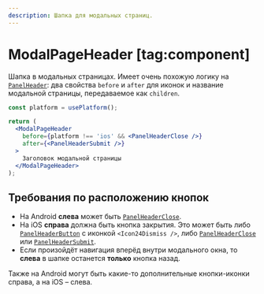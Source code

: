 ```yaml
---
description: Шапка для модальных страниц.
---
```


<Overview group="modals">

# ModalPageHeader [tag:component]

Шапка в модальных страницах.
Имеет очень похожую логику на [`PanelHeader`](/components/panel-header): два свойства `before` и `after` для иконок и
название модальной страницы, передаваемое как `children`.

</Overview>


<Playground Wrapper={BlockWrapper}>

```jsx
const platform = usePlatform();

return (
  <ModalPageHeader
    before={platform !== 'ios' && <PanelHeaderClose />}
    after={<PanelHeaderSubmit />}
  >
    Заголовок модальной страницы
  </ModalPageHeader>
);
```

</Playground>

## Требования по расположению кнопок

- На Android **слева** может быть [`PanelHeaderClose`](/components/panel-header#panel-header-close).
- На iOS **справа** должна быть кнопка закрытия. Это может быть либо [`PanelHeaderButton`](/components/panel-header#panel-header-button)
  с иконкой `<Icon24Dismiss />`, либо [`PanelHeaderClose`](/components/panel-header#panel-header-close)
  или [`PanelHeaderSubmit`](/components/panel-header#panel-header-submit).
- Если произойдёт навигация вперёд внутри модального окна, то **слева** в шапке останется **только** кнопка назад.

Также на Android могут быть какие-то дополнительные кнопки-иконки справа, а на iOS – слева.
